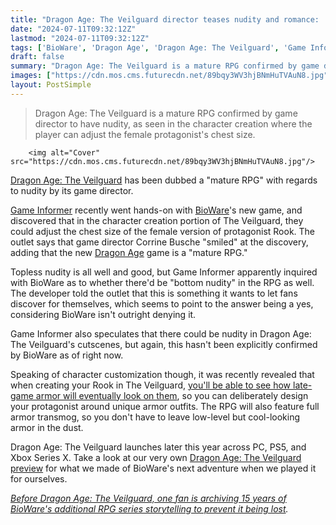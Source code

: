 ```yaml
---
title: "Dragon Age: The Veilguard director teases nudity and romance: 'This is a mature RPG'"
date: "2024-07-11T09:32:12Z"
lastmod: "2024-07-11T09:32:12Z"
tags: ['BioWare', 'Dragon Age', 'Dragon Age: The Veilguard', 'Game Informer', 'RPG', 'Rook']
draft: false
summary: "Dragon Age: The Veilguard is a mature RPG confirmed by game director to have nudity, as seen in the character creation where the player can adjust the female protagonist's chest size."
images: ["https://cdn.mos.cms.futurecdn.net/89bqy3WV3hjBNmHuTVAuN8.jpg"]
layout: PostSimple
---
```

> Dragon Age: The Veilguard is a mature RPG confirmed by game director to have nudity, as seen in the character creation where the player can adjust the female protagonist's chest size.


        <img alt="Cover" src="https://cdn.mos.cms.futurecdn.net/89bqy3WV3hjBNmHuTVAuN8.jpg"/>
        
[Dragon Age: The Veilguard](https://www.gamesradar.com/dragon-age-4-confirmed-release-date-solas-wishlist-news/) has been dubbed a "mature RPG" with regards to nudity by its game director.

[Game Informer](https://www.gameinformer.com/exclusive/2024/07/10/yes-dragon-age-the-veilguard-has-nudity-and-ive-seen-it) recently went hands-on with [BioWare](https://www.gamesradar.com/tag/bioware/)'s new game, and discovered that in the character creation portion of The Veilguard, they could adjust the chest size of the female version of protagonist Rook. The outlet says that game director Corrine Busche "smiled" at the discovery, adding that the new [Dragon Age](https://www.gamesradar.com/tag/dragon-age/) game is a "mature RPG."

Topless nudity is all well and good, but Game Informer apparently inquired with BioWare as to whether there'd be "bottom nudity" in the RPG as well. The developer told the outlet that this is something it wants to let fans discover for themselves, which seems to point to the answer being a yes, considering BioWare isn't outright denying it.

Game Informer also speculates that there could be nudity in Dragon Age: The Veilguard's cutscenes, but again, this hasn't been explicitly confirmed by BioWare as of right now. 

Speaking of character customization though, it was recently revealed that when creating your Rook in The Veilguard, [you'll be able to see how late-game armor will eventually look on them](https://www.gamesradar.com/games/rpg/dragon-age-the-veilguard-has-transmog-for-all-the-rpgs-companions-and-aspirational-armor-so-you-can-see-what-your-rook-will-look-like-in-the-mid-to-late-game/), so you can deliberately design your protagonist around unique armor outfits. The RPG will also feature full armor transmog, so you don't have to leave low-level but cool-looking armor in the dust.

Dragon Age: The Veilguard launches later this year across PC, PS5, and Xbox Series X. Take a look at our very own [Dragon Age: The Veilguard preview](https://www.gamesradar.com/games/dragon-age/dragon-age-the-veilguard-preview-june-2024/) for what we made of BioWare's next adventure when we played it for ourselves. 

[<em>Before Dragon Age: The Veilguard, one fan is archiving 15 years of BioWare's additional RPG series storytelling to prevent it being lost</em>](https://www.gamesradar.com/games/dragon-age/before-dragon-age-the-veilguard-one-fan-is-archiving-15-years-of-biowares-additional-rpg-series-storytelling-to-prevent-it-being-lost/)*.*
        